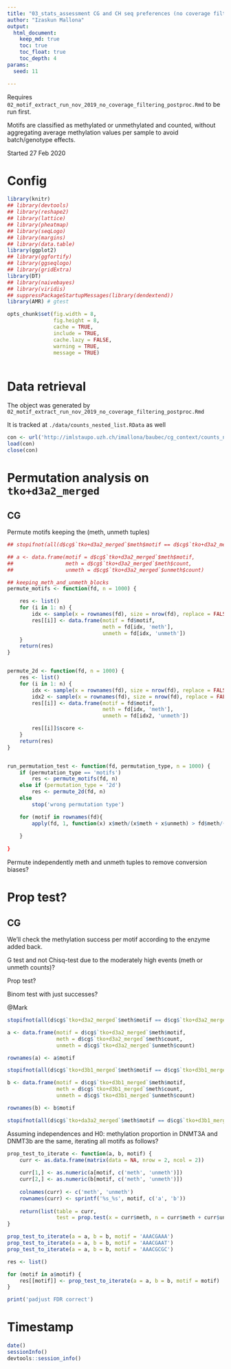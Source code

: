 ```yaml
---
title: "03_stats_assessment CG and CH seq preferences (no coverage filtering)"
author: "Izaskun Mallona"
output:
  html_document:
    keep_md: true
    toc: true
    toc_float: true
    toc_depth: 4
params:
  seed: 11

---
```


Requires `02_motif_extract_run_nov_2019_no_coverage_filtering_postproc.Rmd` to be run first.

Motifs are classified as methylated or unmethylated and counted, without aggregating average methylation values per sample to avoid batch/genotype effects.

Started 27 Feb 2020

# Config


```r
library(knitr)
## library(devtools)
## library(reshape2)
## library(lattice)
## library(pheatmap)
## library(seqLogo)
## library(margins)
## library(data.table)
library(ggplot2)
## library(ggfortify)
## library(ggseqlogo)
## library(gridExtra)
library(DT)
## library(naivebayes)
## library(viridis)
## suppressPackageStartupMessages(library(dendextend))
library(AMR) # gtest
```

```r
opts_chunk$set(fig.width = 8,
               fig.height = 8,
               cache = TRUE,
               include = TRUE,
               cache.lazy = FALSE,
               warning = TRUE,
               message = TRUE)



```

# Data retrieval

The object was generated by  `02_motif_extract_run_nov_2019_no_coverage_filtering_postproc.Rmd`

It is tracked at `./data/counts_nested_list.RData` as well

```r
con <- url('http://imlstaupo.uzh.ch/imallona/baubec/cg_context/counts_nested_list.RData')
load(con)
close(con)
```

# Permutation analysis on `tko+d3a2_merged`

## CG

Permute motifs keeping the (meth, unmeth tuples)

```r

## stopifnot(all(d$cg$`tko+d3a2_merged`$meth$motif == d$cg$`tko+d3a2_merged`$unmeth$motif))

## a <- data.frame(motif = d$cg$`tko+d3a2_merged`$meth$motif,
##                 meth = d$cg$`tko+d3a2_merged`$meth$count,
##                 unmeth = d$cg$`tko+d3a2_merged`$unmeth$count)

## keeping_meth_and_unmeth_blocks
permute_motifs <- function(fd, n = 1000) {

    res <- list()
    for (i in 1: n) {
        idx <- sample(x = rownames(fd), size = nrow(fd), replace = FALSE)
        res[[i]] <- data.frame(motif = fd$motif,
                               meth = fd[idx, 'meth'],
                               unmeth = fd[idx, 'unmeth'])
    }
    return(res)
}


permute_2d <- function(fd, n = 1000) {
    res <- list()
    for (i in 1: n) {
        idx <- sample(x = rownames(fd), size = nrow(fd), replace = FALSE)
        idx2 <- sample(x = rownames(fd), size = nrow(fd), replace = FALSE)
        res[[i]] <- data.frame(motif = fd$motif,
                               meth = fd[idx, 'meth'],
                               unmeth = fd[idx2, 'unmeth'])

        res[[i]]$score <- 
    }
    return(res)
}


run_permutation_test <- function(fd, permutation_type, n = 1000) {
    if (permutation_type == 'motifs')
        res <- permute_motifs(fd, n)
    else if (permutation_type = '2d')
        res <- permute_2d(fd, n)
    else
        stop('wrong permutation type')

    for (motif in rownames(fd){
        apply(fd, 1, function(x) x$meth/(x$meth + x$unmeth) > fd$meth/(fd$meth + fd$unmeth))
        
    }
     
}

```    

Permute independently meth and unmeth tuples to remove conversion biases?

# Prop test?


##  CG


We'll check the methylation success per motif according to the enzyme added back.

G test and not Chisq-test due to the moderately high events (meth or unmeth counts)?

Prop test?

Binom test with just successes?

@Mark 


```r

stopifnot(all(d$cg$`tko+d3a2_merged`$meth$motif == d$cg$`tko+d3a2_merged`$unmeth$motif))

a <- data.frame(motif = d$cg$`tko+d3a2_merged`$meth$motif,
                meth = d$cg$`tko+d3a2_merged`$meth$count,
                unmeth = d$cg$`tko+d3a2_merged`$unmeth$count)

rownames(a) <- a$motif

stopifnot(all(d$cg$`tko+d3b1_merged`$meth$motif == d$cg$`tko+d3b1_merged`$unmeth$motif))

b <- data.frame(motif = d$cg$`tko+d3b1_merged`$meth$motif,
                meth = d$cg$`tko+d3b1_merged`$meth$count,
                unmeth = d$cg$`tko+d3b1_merged`$unmeth$count)

rownames(b) <- b$motif

stopifnot(all(d$cg$`tko+da3a2_merged`$meth$motif == d$cg$`tko+d3b1_merged`$unmeth$motif))
```

Assuming independences and H0: methylation proportion in DNMT3A and DNMT3b are the same, iterating all motifs as follows?

```r

prop_test_to_iterate <- function(a, b, motif) {
    curr <- as.data.frame(matrix(data = NA, nrow = 2, ncol = 2))
    
    curr[1,] <- as.numeric(a[motif, c('meth', 'unmeth')])
    curr[2,] <- as.numeric(b[motif, c('meth', 'unmeth')])
    
    colnames(curr) <- c('meth', 'unmeth')
    rownames(curr) <- sprintf('%s_%s', motif, c('a', 'b'))
    
    return(list(table = curr,
                test = prop.test(x = curr$meth, n = curr$meth + curr$unmeth)))
}

prop_test_to_iterate(a = a, b = b, motif = 'AAACGAAA')
prop_test_to_iterate(a = a, b = b, motif = 'AAACGAAT')
prop_test_to_iterate(a = a, b = b, motif = 'AAACGCGC')

```

```r

res <- list()

for (motif in a$motif) {
    res[[motif]] <- prop_test_to_iterate(a = a, b = b, motif = motif)
}

print('padjust FDR correct')
```


# Timestamp

```r
date()
sessionInfo()
devtools::session_info()

```
